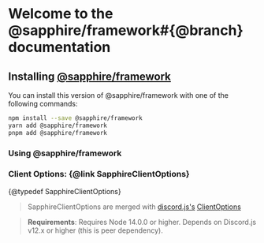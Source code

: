 

# Welcome to the @sapphire/framework#{@branch} documentation

## Installing <a href={saphFrameworkUrl}>@sapphire/framework</a>

You can install this version of @sapphire/framework with one of the following commands:

```sh
npm install --save @sapphire/framework
yarn add @sapphire/framework
pnpm add @sapphire/framework
```

### Using @sapphire/framework

### Client Options: {@link SapphireClientOptions}

{@typedef SapphireClientOptions}

> SapphireClientOptions are merged with <a href={djsUrl}>discord.js's</a> <a href={djsClientOptions}>ClientOptions</a>

> **Requirements**: Requires Node 14.0.0 or higher. Depends on Discord.js v12.x or higher (this is peer dependency).
